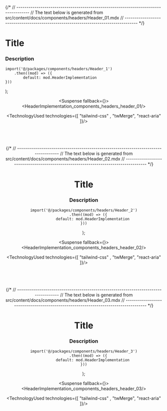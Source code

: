 

{/*
// ------------------------------------------------------------------------------------
//	The text below is generated from src/content/docs/components/headers/Header_01.mdx
// ------------------------------------------------------------------------------------
*/}


<Wrapper>

# Title
### Description





	import('@/packages/components/headers/Header_1')
		.then((mod) => ({
			default: mod.HeaderImplementation
	}))
);


<Header />
<Preview> 

<Suspense fallback={<Skeleton className="h-[800px] rounded-lg" />}>
<ResizableDisplay>
<HeaderImplementation_components_headers_header_01/>
</ResizableDisplay>
</Suspense>

</Preview>

<Implementation>


<TechnologyUsed technologies={[ "tailwind-css" , "twMerge", "react-aria"  ]}/>

<CodeBlock>
 
```tsx|Name1

```
```jsx|Name1

```

```tsx|Name2

```
```jsx|Name2

```

</CodeBlock>


</Implementation>
</Wrapper>
<PARTITION />


{/*
// ------------------------------------------------------------------------------------
//	The text below is generated from src/content/docs/components/headers/Header_02.mdx
// ------------------------------------------------------------------------------------
*/}


<Wrapper>

# Title
### Description





	import('@/packages/components/headers/Header_2')
		.then((mod) => ({
			default: mod.HeaderImplementation
	}))
);


<Header />
<Preview> 

<Suspense fallback={<Skeleton className="h-[800px] rounded-lg" />}>
<ResizableDisplay>
<HeaderImplementation_components_headers_header_02/>
</ResizableDisplay>
</Suspense>

</Preview>

<Implementation>


<TechnologyUsed technologies={[ "tailwind-css" , "twMerge", "react-aria"  ]}/>

<CodeBlock>
 
```tsx|Name1

```
```jsx|Name1

```

```tsx|Name2

```
```jsx|Name2

```

</CodeBlock>


</Implementation>
</Wrapper>
<PARTITION />


{/*
// ------------------------------------------------------------------------------------
//	The text below is generated from src/content/docs/components/headers/Header_03.mdx
// ------------------------------------------------------------------------------------
*/}


<Wrapper>

# Title
### Description





	import('@/packages/components/headers/Header_3')
		.then((mod) => ({
			default: mod.HeaderImplementation
	}))
);


<Header />
<Preview> 

<Suspense fallback={<Skeleton className="h-[800px] rounded-lg" />}>
<ResizableDisplay>
<HeaderImplementation_components_headers_header_03/>
</ResizableDisplay>
</Suspense>

</Preview>

<Implementation>


<TechnologyUsed technologies={[ "tailwind-css" , "twMerge", "react-aria"  ]}/>

<CodeBlock>
 
```tsx|Name1

```
```jsx|Name1

```

```tsx|Name2

```
```jsx|Name2

```

</CodeBlock>


</Implementation>
</Wrapper>
<PARTITION />
